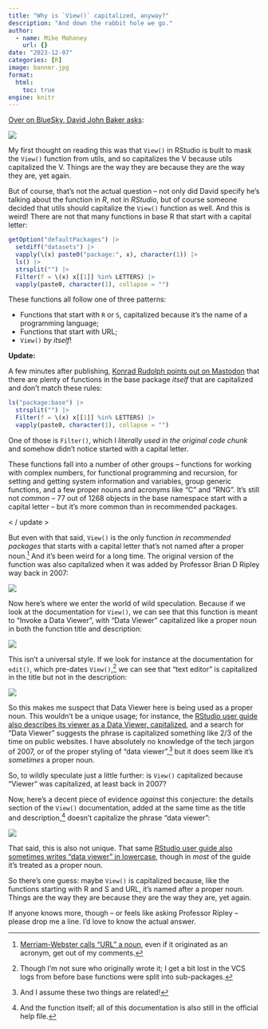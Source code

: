 ```yaml
---
title: "Why is `View()` capitalized, anyway?"
description: "And down the rabbit hole we go."
author:
  - name: Mike Mahoney
    url: {}
date: "2023-12-07"
categories: [R]
image: banner.jpg
format: 
  html:
    toc: true
engine: knitr
---
```


[Over on BlueSky, David John Baker asks](https://bsky.app/profile/davidjohnbaker.bsky.social/post/3kfxbci3ji22h):

![](post.png){fig-alt="Post from David John Baker on BlueSky: Why is does the  `View()` function in R start with a capital V? I have no idea why. Does this have to do with functions that are not just dealing with some sort of standard output? #rstats"}

My first thought on reading this was that `View()` in RStudio is built to mask the `View()` function from utils, and so capitalizes the V because utils capitalized the V. Things are the way they are because they are the way they are, yet again.

But of course, that's not the actual question -- not only did David specify he's talking about the function in _R_, not in _RStudio_, but of course someone decided that utils should capitalize the `View()` function as well. And this is weird! There are not that many functions in base R that start with a capital letter:

```r
getOption("defaultPackages") |> 
  setdiff("datasets") |> 
  vapply(\(x) paste0("package:", x), character(1)) |> 
  ls() |> 
  strsplit("") |> 
  Filter(f = \(x) x[[1]] %in% LETTERS) |> 
  vapply(paste0, character(1), collapse = "")
```

These functions all follow one of three patterns:

+ Functions that start with `R` or `S`, capitalized because it's the name of a programming language; 
+ Functions that start with URL;
+ `View()` _by itself_!

**Update:**

A few minutes after publishing, [Konrad Rudolph points out on Mastodon](https://fosstodon.org/@klmr@mastodon.social/111540097245999105) that there are plenty of functions in the base package _itself_ that are capitalized and don't match these rules:

```r
ls("package:base") |> 
  strsplit("") |> 
  Filter(f = \(x) x[[1]] %in% LETTERS) |> 
  vapply(paste0, character(1), collapse = "")
```

One of those is `Filter()`, which I _literally used in the original code chunk_ and somehow didn't notice started with a capital letter. 

These functions fall into a number of other groups -- functions for working with complex numbers, for functional programming and recursion, for setting and getting system information and variables, group generic functions, and a few proper nouns and acronyms like "C" and "RNG". It's still not _common_ -- 77 out of 1268 objects in the base namespace start with a capital letter -- but it's more common than in recommended packages.

< / update >

But even with that said, `View()` is the only function _in recommended packages_ that starts with a capital letter that's not named after a proper noun.^[[Merriam-Webster calls "URL" a noun](https://www.merriam-webster.com/dictionary/URL), even if it originated as an acronym, get out of my comments.] And it's been weird for a long time. The original version of the function was also capitalized when it was added by Professor Brian D Ripley way back in 2007:

![](commit.png){fig-alt="Commit by Prof. Brian D Ripley on Feb 19 2007, adding the capitalized `View()` function."}

Now here's where we enter the world of wild speculation. Because if we look at the documentation for `View()`, we can see that this function is meant to "Invoke a Data Viewer", with "Data Viewer" capitalized like a proper noun in both the function title and description:

![](ViewDoc.png){fig-alt="The rd documentation file for `View()`. Notably, the Description field capitalizes the phrase Data Viewer."}

This isn't a universal style. If we look for instance at the documentation for `edit()`, which pre-dates `View()`,^[Though I'm not sure who originally wrote it; I get a bit lost in the VCS logs from before base functions were split into sub-packages.] we can see that "text editor" is capitalized in the title but not in the description:

![](EditDoc.png){fig-alt="The rd documentation file for `edit()`. Notably, the Description field _does not_ capitalize the phrase text editor."}

So this makes me suspect that Data Viewer here is being used as a proper noun. This wouldn't be a unique usage; for instance, the [RStudio user guide also describes its viewer as a Data Viewer, capitalized](https://docs.posit.co/ide/user/ide/guide/data/data-viewer.html), and a search for "Data Viewer" suggests the phrase is capitalized something like 2/3 of the time on public websites. I have absolutely no knowledge of the tech jargon of 2007, or of the proper styling of "data viewer",^[And I assume these two things are related!] but it does seem like it's _sometimes_ a proper noun.

So, to wildly speculate just a little further: is `View()` capitalized because "Viewer" was capitalized, at least back in 2007?

Now, here's a decent piece of evidence _against_ this conjecture: the details section of the `View()` documentation, added at the same time as the title and description,^[And the function itself; all of this documentation is also still in the official help file.] doesn't capitalize the phrase "data viewer":

![](ViewDetails.png){fig-alt="The details section of the `View()` documentation. Data viewer is not capitalized."}

That said, this is also not unique. That same [RStudio user guide also sometimes writes "data viewer" in lowercase](https://docs.posit.co/ide/user/ide/guide/data/data-viewer.html#scrolling), though in _most_ of the guide it's treated as a proper noun.

So there's one guess: maybe `View()` is capitalized because, like the functions starting with R and S and URL, it's named after a proper noun. Things are the way they are because they are the way they are, yet again.

If anyone knows more, though -- or feels like asking Professor Ripley -- please drop me a line. I'd love to know the actual answer.
